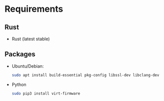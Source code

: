 

# Requirements

## Rust

- Rust (latest stable)

## Packages

- Ubuntu/Debian:
  ```bash
  sudo apt install build-essential pkg-config libssl-dev libclang-dev protobuf-compiler
  ```
- Python
  ```bash
  sudo pip3 install virt-firmware
  ```